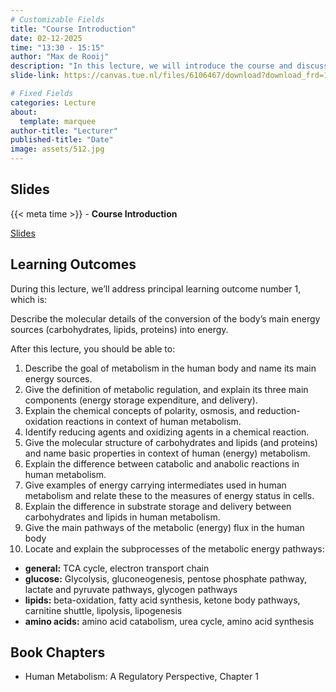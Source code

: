 ```yaml
---
# Customizable Fields
title: "Course Introduction"
date: 02-12-2025
time: "13:30 - 15:15"
author: "Max de Rooij"
description: "In this lecture, we will introduce the course and discuss the fundamentals of human metabolism."
slide-link: https://canvas.tue.nl/files/6106467/download?download_frd=1

# Fixed Fields
categories: Lecture
about:
  template: marquee
author-title: "Lecturer"
published-title: "Date"
image: assets/512.jpg
---
```


## Slides
::: slide-deck
{{< meta time >}} - **Course Introduction**

::: slides
[Slides]({{< meta slide-link >}})
:::
:::

## Learning Outcomes
During this lecture, we'll address principal learning outcome number 1, which is:

::: {.callout-important title="Principal Learning Outcome 1"}
Describe the molecular details of the conversion of the body's main energy sources (carbohydrates, lipids, proteins) into energy.
:::

After this lecture, you should be able to:

1.  Describe the goal of metabolism in the human body and name its main energy sources.
2.  Give the definition of metabolic regulation, and explain its three main components (energy storage expenditure, and delivery).
3.  Explain the chemical concepts of polarity, osmosis, and reduction-oxidation reactions in context of human metabolism.
4.  Identify reducing agents and oxidizing agents in a chemical reaction.
5.  Give the molecular structure of carbohydrates and lipids (and proteins) and name basic properties in context of human (energy) metabolism.
6.  Explain the difference between catabolic and anabolic reactions in human metabolism.
7.  Give examples of energy carrying intermediates used in human metabolism and relate these to the measures of energy status in cells.
8.  Explain the difference in substrate storage and delivery between carbohydrates and lipids in human metabolism.
9.  Give the main pathways of the metabolic (energy) flux in the human body 
10. Locate and explain the subprocesses of the metabolic energy pathways: 
  - **general:** TCA cycle, electron transport chain
  - **glucose:** Glycolysis, gluconeogenesis, pentose phosphate pathway, lactate and pyruvate pathways, glycogen pathways
  - **lipids:** beta-oxidation, fatty acid synthesis, ketone body pathways, carnitine shuttle, lipolysis, lipogenesis
  - **amino acids:** amino acid catabolism, urea cycle, amino acid synthesis

## Book Chapters

- Human Metabolism: A Regulatory Perspective, Chapter 1

